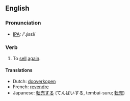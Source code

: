 ==English==
=== Pronunciation ===
*[[w:IPA|IPA]]: /'ɻisεl/

=== Verb ===
{{irregverb|'''to resell'''|'''[[resells]]'''|'''[[resold]]'''|'''[[resold]]'''|'''[[reselling]]'''}}

# To [[sell]] [[again]].

====Translations====
*Dutch: [[dooverkopen]]
*French: [[revendre]]
*Japanese: [[転売する]] (てんばいする, tembai-suru; [[転売]])